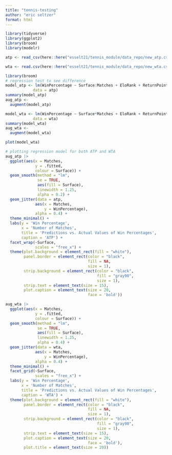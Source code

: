 ```yaml
---
title: "tennis-testing"
author: "eric seltzer"
format: html
---
```


```r
library(tidyverse)
library(ggplot2)
library(broom)
library(modelr)
```

```r
atp <- read_csv(here::here("esselt21/tennis_module/data_repo/new_atp.csv"))

wta <- read.csv(here::here("esselt21/tennis_module/data_repo/new_wta.csv"))
```

```r
library(broom)
# regression test to see difference
model_atp <- lm(WinPercentage ~ Surface:Matches + EloRank + ReturnPointsWonPercentage + AcesPerDoubleFault,
            data = atp)
summary(model_atp)
aug_atp <-
  augment(model_atp)

model_wta <- lm(WinPercentage ~ Surface*Matches + EloRank + ReturnPointsWonPercentage + AcesPerDoubleFault + AcesPerDoubleFault*Surface,
            data = wta)
summary(model_wta)
aug_wta <-
  augment(model_wta)
```

```r
plot(model_wta)
```

```r
# plotting regression model for both ATP and WTA
aug_atp |>
  ggplot(aes(x = Matches,
             y = .fitted,
             colour = Surface)) +
  geom_smooth(method = "lm",
              se = TRUE,
              aes(fill = Surface),
              linewidth = 1.25,
              alpha = 0.2) +
  geom_jitter(data = atp,
             aes(x = Matches,
                 y = WinPercentage),
             alpha = 0.4) +
  theme_minimal() +
  labs(y = 'Win Percentage',
       x = 'Number of Matches',
       title = 'Predictions vs. Actual Values of Win Percentages',
       caption = 'ATP') +
  facet_wrap(~Surface,
             scales = "free_x") +
  theme(plot.background = element_rect(fill = "white"),
        panel.border = element_rect(color = "black", 
                                    fill = NA, 
                                    size = 1), 
        strip.background = element_rect(color = "black", 
                                        fill = "gray90",
                                        size = 1),
        strip.text = element_text(size = 15),
        plot.caption = element_text(size = 20,
                                    face = 'bold'))

aug_wta |>
  ggplot(aes(x = Matches,
             y = .fitted,
             colour = Surface)) +
  geom_smooth(method = "lm",
              se = TRUE,
              aes(fill = Surface),
              linewidth = 1.25,
              alpha = 0.4) +
  geom_jitter(data = wta,
             aes(x = Matches,
                 y = WinPercentage),
             alpha = 0.4) +
  theme_minimal() +
  facet_grid(~Surface,
             scales = "free_x") +
  labs(y = 'Win Percentage',
       x = 'Number of Matches',
       title = 'Predictions vs. Actual Values of Win Percentages',
       caption = 'WTA') +
  theme(plot.background = element_rect(fill = "white"),
        panel.border = element_rect(color = "black", 
                                    fill = NA, 
                                    size = 1), 
        strip.background = element_rect(color = "black", 
                                        fill = "gray90",
                                        size = 1),
        strip.text = element_text(size = 15),
        plot.caption = element_text(size = 20,
                                    face = 'bold'),
        plot.title = element_text(size = 20))
```


